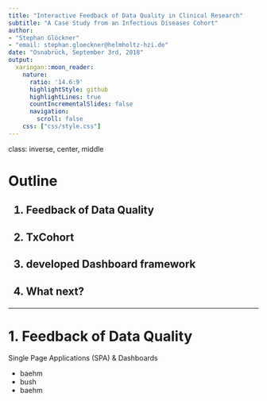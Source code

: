 ```yaml
---
title: "Interactive Feedback of Data Quality in Clinical Research"
subtitle: "A Case Study from an Infectious Diseases Cohort"
author: 
- "Stephan Glöckner"
- "email: stephan.gloeckner@helmholtz-hzi.de"
date: "Osnabrück, September 3rd, 2018"
output:
  xaringan::moon_reader:
    nature:
      ratio: '14.6:9'
      highlightStyle: github
      highlightLines: true
      countIncrementalSlides: false
      navigation:
        scroll: false
    css: ["css/style.css"]
---
```


class: inverse, center, middle

# Outline

<h2>1. Feedback of Data Quality</h2> 

<h2>2. TxCohort</h2>

<h2>3. developed Dashboard framework</h2>

<h2>4. What next?</h2>


---

# 1. Feedback of Data Quality
Single Page Applications (SPA) & Dashboards

* baehm
* bush
* baehm
